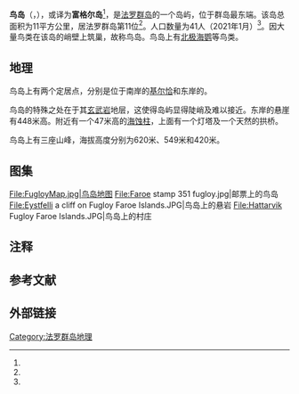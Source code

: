 {{Infobox islands
| name             = 鸟岛
| native name      = {{native name|fo|Fugloy}}<br/>{{native name|da|Fuglø}}
| image name       = Fugloy, Faroe Islands.JPG
| image caption    = 远眺鸟岛
| image map        = FugloyarKommunaKort.png
| map size         = 200px
| map caption      = 鸟岛在法罗群岛中的位置（红色部分）
| coordinates      = {{coord|62|20|N|6|18|W|region:FO_type:isle|display=inline,title}}
| etymology        = 
| location         = [[大西洋|北大西洋]]
| archipelago      = [[法罗群岛|法罗群岛]]
| waterbody        = 
| area km2         = 11.0
| area footnotes   = <ref name="WorldAtlas"/>
| rank             = 
| coastline km     = 
| coastline footnotes = 
| elevation m      = 620
| elevation footnotes = 
| highest mount    = 
| country          = {{DEN}}
| country admin divisions title    = [[丹麥行政區劃|自治领]]
| country admin divisions          = {{flag|Faroe Islands}}
| country largest city type        = 
| country largest city             = 
| country largest city population  = 
| population       = 41
| population as of = 2021年1月
| population footnotes = <ref name="popu"/>
| languages        = 
| ethnic groups    = 
| timezone1        = 
| utc_offset1      = 
| timezone1_DST    = 
| utc_offset1_DST  = 
| additional info  = 
}}
'''鸟岛'''（{{lang-fo|Fugloy}}，{{lang-da|Fuglø}}），或译为'''富格尔岛'''<ref group="注" name ="注1"/>，是[[法罗群岛|法罗群岛]]的一个岛屿，位于群岛最东端。该岛总面积为11平方公里，居法罗群岛第11位<ref name="WorldAtlas"/>。人口数量为41人（2021年1月）<ref name="popu"/>。因大量鸟类在该岛的峭壁上筑巢，故称鸟岛。鸟岛上有[[北极海鹦|北极海鹦]]等鸟类。

== 地理 ==
鸟岛上有两个定居点，分别是位于南岸的[[基尔恰|基尔恰]]和东岸的{{le|哈塔维克|Hattarvík}}。

鸟岛的特殊之处在于其[[玄武岩|玄武岩]]地层，这使得岛屿显得陡峭及难以接近。东岸的悬崖有448米高。附近有一个47米高的[[海蚀柱|海蚀柱]]，上面有一个灯塔及一个天然的拱桥。

鸟岛上有三座山峰，海拔高度分别为620米、549米和420米。

== 图集 ==
<gallery mode="packed" heights="130px">
File:FugloyMap.jpg|鸟岛地图
File:Faroe stamp 351 fugloy.jpg|邮票上的鸟岛
File:Eystfelli a cliff on Fugloy Faroe Islands.JPG|鸟岛上的悬岩
File:Hattarvik Fugloy Faroe Islands.JPG|鸟岛上的村庄
</gallery>

== 注释 ==
{{Reflist|group="注"|30em|refs=
<ref group="注" name ="注1">《世界地名翻译大辞典》里译为“富格尔岛”。</ref>
}}

== 参考文献 ==
{{Reflist|30em|refs=
<ref name="WorldAtlas">{{cite web | url = https://www.worldatlas.com/articles/the-largest-islands-of-the-faroe-islands.html | title = The Largest Islands Of The Faroe Islands | language = en | publisher = WorldAtlas | accessdate = 2021-09-11}}</ref>

<ref name="popu">{{cite web | url = https://statbank.hagstova.fo/pxweb/en/H2/H2__IB__IB01/fo_abgd_md.px/?rxid=8612b90f-3759-4c23-a803-57f6f7e767a3 | title = Population by sex, age, village/city and month (1985-2021) | language = en | publisher = Statbank | accessdate = 2021-09-11}}</ref>
}}

== 外部链接 ==
{{commonscat|Fugloy}}

{{法罗群岛岛屿列表}}

[[Category:法罗群岛地理|Category:法罗群岛地理]]